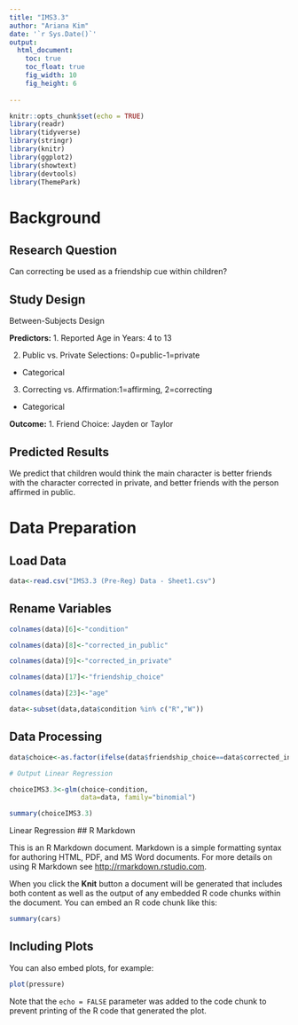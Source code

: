 ```yaml
---
title: "IMS3.3"
author: "Ariana Kim"
date: '`r Sys.Date()`'
output: 
  html_document:
    toc: true
    toc_float: true
    fig_width: 10
    fig_height: 6
    
---
```


```r
knitr::opts_chunk$set(echo = TRUE)
library(readr)
library(tidyverse)
library(stringr)
library(knitr)
library(ggplot2)
library(showtext)
library(devtools)
library(ThemePark)


```

# Background

## Research Question
Can correcting be used as a friendship cue within children? 

## Study Design 
Between-Subjects Design 

**Predictors:**
1. Reported Age in Years: 4 to 13

2. Public vs. Private Selections: 0=public-1=private
  + Categorical
  
3. Correcting vs. Affirmation:1=affirming, 2=correcting
  + Categorical 
  
**Outcome:**
1. Friend Choice: Jayden or Taylor

## Predicted Results 
We predict that children would think the main character is better friends with the character corrected in private, and better friends with the person affirmed in public. 

# Data Preparation 

## Load Data 
```r
data<-read.csv("IMS3.3 (Pre-Reg) Data - Sheet1.csv")


```
## Rename Variables 
```r
colnames(data)[6]<-"condition"

colnames(data)[8]<-"corrected_in_public"

colnames(data)[9]<-"corrected_in_private"

colnames(data)[17]<-"friendship_choice"

colnames(data)[23]<-"age"

data<-subset(data,data$condition %in% c("R","W"))
```
## Data Processing 
```r
data$choice<-as.factor(ifelse(data$friendship_choice==data$corrected_in_public, 1,0))

# Output Linear Regression 

choiceIMS3.3<-glm(choice~condition,
                  data=data, family="binomial")

summary(choiceIMS3.3)
```



Linear Regression 
## R Markdown

This is an R Markdown document. Markdown is a simple formatting syntax for authoring HTML, PDF, and MS Word documents. For more details on using R Markdown see <http://rmarkdown.rstudio.com>.

When you click the **Knit** button a document will be generated that includes both content as well as the output of any embedded R code chunks within the document. You can embed an R code chunk like this:

```r
summary(cars)
```

## Including Plots

You can also embed plots, for example:

```r
plot(pressure)
```

Note that the `echo = FALSE` parameter was added to the code chunk to prevent printing of the R code that generated the plot.
